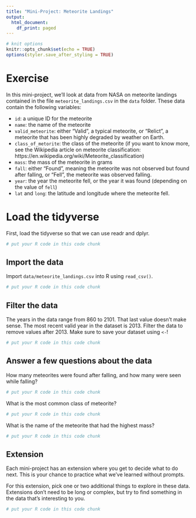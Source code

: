 ```yaml
---
title: "Mini-Project: Meteorite Landings"
output:
  html_document:
    df_print: paged
---
```


```r
# knit options
knitr::opts_chunk$set(echo = TRUE)
options(styler.save_after_styling = TRUE)
```

# Exercise

In this mini-project, we'll look at data from NASA on meteorite landings contained in the file `meteorite_landings.csv` in the `data` folder. These data contain the following variables:

* `id`: a unique ID for the meteorite
* `name`: the name of the meteorite
* `valid_meteorite`: either "Valid", a typical meteorite, or "Relict", a meteorite that has been highly degraded by weather on Earth.
* `class_of_metorite`: the class of the meteorite (if you want to know more, see the Wikipedia article on meteorite classification: https://en.wikipedia.org/wiki/Meteorite_classification)
* `mass`: the mass of the meteorite in grams
* `fall`: either "Found", meaning the meteorite was not observed but found after falling, or "Fell", the meteorite was observed falling.
* `year`: the year the meteorite fell, or the year it was found (depending on the value of `fell`)
* `lat` and `long`: the latitude and longitude where the meteorite fell.

# Load the tidyverse

First, load the tidyverse so that we can use readr and dplyr.

```r
# put your R code in this code chunk

```

## Import the data

Import `data/meteorite_landings.csv` into R using `read_csv()`.

```r
# put your R code in this code chunk

```

## Filter the data

The years in the data range from 860 to 2101. That last value doesn't make sense. The most recent valid year in the dataset is 2013. Filter the data to remove values after 2013. Make sure to save your dataset using `<-`!

```r
# put your R code in this code chunk

```

## Answer a few questions about the data

How many meteorites were found after falling, and how many were seen while falling?

```r
# put your R code in this code chunk

```

What is the most common class of meteorite? 

```r
# put your R code in this code chunk

```

What is the name of the meteorite that had the highest mass?

```r
# put your R code in this code chunk

```

## Extension

Each mini-project has an extension where you get to decide what to do next. This is your chance to practice what we've learned without prompts.

For this extension, pick one or two additional things to explore in these data. Extensions don't need to be long or complex, but try to find something in the data that's interesting to you.

```r
# put your R code in this code chunk

```

